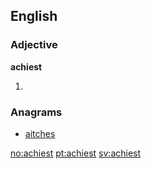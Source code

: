 ==English==

===Adjective===
'''achiest'''

# {{superlative of|achy}}

===Anagrams===
* [[aitches#English|aitches]]

[[no:achiest]]
[[pt:achiest]]
[[sv:achiest]]